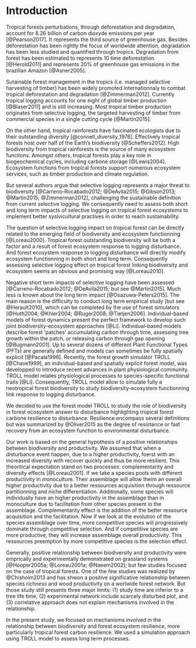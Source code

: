 # Introduction {-}

Tropical forests perturbations, through deforestation and degradation, account for 8.26 billion of carbon dioxyde emissions per year [@Pearson2017]. It represents the third source of greenhouse gas. Besides deforestation has been rightly the focus of worldwide attention, degradation has been less studied and quantified through tropics. Degradation from forest has been estimated to represents 10 time deforestation [@Herold2011] and represents 20% of greenhouse gas emissions in the brazilian Amazon [@Asner2005]. 

Sutainable forest management in the tropics (i.e. managed selective harvesting of timber) has been widely promoted internationnaly to combat tropical deforestation and degradation [@Zimmerman2012]. Currently tropical logging accounts for one eight of global timber production [@Blaser2011] and is still increasing. Most tropical timber production originates from selective logging, the targeted harvesting of timber from commercial species in a single cutting cycle [@Martin2015].

On the other hand, tropical rainforests have fascinated ecologists due to their outstanding diversity [@connell_diversity_1978]. Effectively tropical forests host over half of the Earth's biodiversity [@Scheffers2012]. High biodiversity from tropical rainforests is the source of many ecosystem functions. Amongst others, tropical forests play a key role in biogeochemical cycles, including carbone storage [@Lewis2004]. Ecosystem functions from tropical forests support numerous ecosystem services, such as timber production and climate regulation. 

But several authors argue that selective logging represents a major threat to biodiversity [@Carreno-Rocabado2012; @DeAvila2015; @Gibson2013; @Martin2015; @Zimmerman2012], challenging the sustainable definition from current selective logging. We consequently need to assess both short and long term impacts of selective logging on tropical forest ecosystems to implement better syslvicultural practives in order to reach sustainability.

The question of selective logging impact on tropical forest can be directly related to the emerging field of biodiversity and ecosystem functionning [@Loreau2000]. Tropical forest outstanding biodiversity will be both a factor and a result of forest ecosystem response to logging disturbance. And forest ecosystem response to logging disturbance will directly modify ecosystem functionning in both short and long term. Consequently assessing selective logging effect on tropical forest linking biodiversity and ecosystem seems an obvious and promising way [@Loreau2010].

Negative short term impacts of selective logging have been assessed [@Carreno-Rocabado2012; @DeAvila2015;  but see @Martin2015]. Much less is known about the long term impact [@Osazuwa-Peters2015]. The main reason is the difficulty to conduct long term empirical study [but see @Herault2010], which can be completed by the use of forest simulators [@Huth2004; @Khler2004; @Ruger2008; @Tietjen2006]. Individual-based models of forest dynamics present the perfect framework to develop such joint biodiversity-ecosystem approaches [@Li]. Individual-based models describe forest 'patches' accumulating carbon through time, assessing tree growth within the patch, or releasing carbon through gap opening [@Bugmann2001]. Up to several dozens of different Plant Functional Types (PFTs) are generally defined and models can sometimes be fully spatially explicit [@Pacala1996]. Recently, the forest growth simulator TROLL [@Chave1999], an individual-based and spatially explicit forest model, was developped to introduce recent advances in plant physiological community. TROLL model relates physiological processes to species-specific functional traits [@Li]. Consequently, TROLL model allow to simulate fully a neotropical forest biodiversity to study biodiversity-ecosystem functionning link response to logging disturbance.

We decided to use the forest model TROLL to study the role of biodiversity in forest ecosystem answer to disturbance highlighting tropical forest carbone resilience to disturbance. Resilience encompass several definitions but was summarized by @Oliver2015 as the degree of resistance or fast recovery from an ecosystem function to environmental disturbance.

Our work is based on the general hypothesis of a positive relationships between biodiversity and productivity. We assumed that when a disturbance event happen, due to a higher productivity, foerst with an increased diversity with recover quickly and thus be more resilient. This theoritical expectation stand on two processes: complementarity and diversity effects [@Loreau2001]. If we take a species pools with different productivity in monoculture. Their assemblage will allow theim an overall higher productivity due to a better ressources acquisition through ressource partitionning and niche differentiation. Additionally, some species will individually have an higher productivity in the assemblage than in monoculture due to facilitation from other species present in the assemblage. Complementarity effect is the addition of the better ressource acquisition and the facilitation. Now if we look at the evolution of the species assemblage over time, more competitive species will progressively dominate through competitive selection. And if competitive species are more productive, they will increase assemblage overall productivity. This ressources preemption by more competitive species is the selection effect.

Generally, positive relationship between biodiversity and productivity were emprically and experimentally demonstrated on grassland systems [@Hooper2005a; @Loreau2001a; @Naeem2002]; but few studies focused on the case of tropical forests. One of the few studies was realized by @Chisholm2013 and has shwon a positive significative relationship between species richness and wood productivity on a worlwide forest network. But those study still presents three major limits: (1) study time are inferior to a tree life time, (2) experimental network include scarcely disturbed plot, and (3) correlative approach does not explain mechanisms involved in the relationship.

In the present study, we focused on mechanisms involved in the relationship between biodiversity and forest ecosystem resilience, more particularly tropical forest carbon resilience. We used a simulation approach using TROLL model to assess long term processes.
